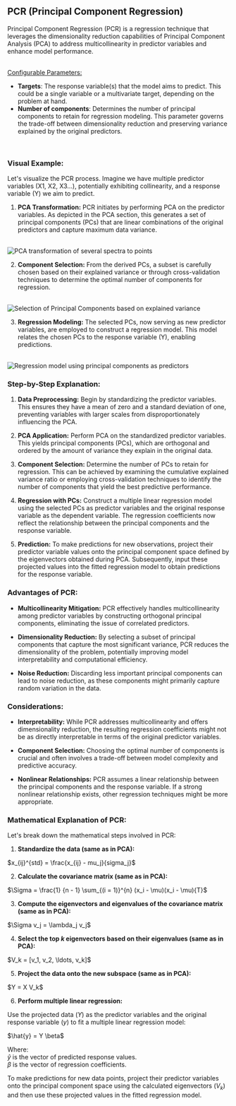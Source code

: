 
## PCR (Principal Component Regression)

Principal Component Regression (PCR) is a regression technique that leverages the dimensionality reduction capabilities of Principal Component Analysis (PCA) to address multicollinearity in predictor variables and enhance model performance.

<br />
<u>Configurable Parameters:</u>

- **Targets**: The response variable(s) that the model aims to predict. This could be a single variable or a multivariate target, depending on the problem at hand.
- **Number of components**: Determines the number of principal components to retain for regression modeling. This parameter governs the trade-off between dimensionality reduction and preserving variance explained by the original predictors.

<br />

### Visual Example:

Let's visualize the PCR process. Imagine we have multiple predictor variables (X1, X2, X3...), potentially exhibiting collinearity, and a response variable (Y) we aim to predict.

1. **PCA Transformation:** PCR initiates by performing PCA on the predictor variables. As depicted in the PCA section, this generates a set of principal components (PCs) that are linear combinations of the original predictors and capture maximum data variance.

<br />
<Image
  src={`${imagePath}multi_spectra_pca.png`}
  alt='PCA transformation of several spectra to points'
  width={1080}
  height={373}
/>
<br />

2. **Component Selection:** From the derived PCs, a subset is carefully chosen based on their explained variance or through cross-validation techniques to determine the optimal number of components for regression.

<br />
<Image
  src={`${imagePath}pcr_component_selection.png`}
  alt='Selection of Principal Components based on explained variance'
  width={1080}
  height={373}
/>
<br />

3. **Regression Modeling:** The selected PCs, now serving as new predictor variables, are employed to construct a regression model. This model relates the chosen PCs to the response variable (Y), enabling predictions.

<br />
<Image
  src={`${imagePath}pcr_regression.png`}
  alt='Regression model using principal components as predictors'
  width={1080}
  height={373}
/>

### Step-by-Step Explanation:

1. **Data Preprocessing:** Begin by standardizing the predictor variables. This ensures they have a mean of zero and a standard deviation of one, preventing variables with larger scales from disproportionately influencing the PCA.

2. **PCA Application:** Perform PCA on the standardized predictor variables. This yields principal components (PCs), which are orthogonal and ordered by the amount of variance they explain in the original data.

3. **Component Selection:** Determine the number of PCs to retain for regression. This can be achieved by examining the cumulative explained variance ratio or employing cross-validation techniques to identify the number of components that yield the best predictive performance.

4. **Regression with PCs:** Construct a multiple linear regression model using the selected PCs as predictor variables and the original response variable as the dependent variable. The regression coefficients now reflect the relationship between the principal components and the response variable.

5. **Prediction:** To make predictions for new observations, project their predictor variable values onto the principal component space defined by the eigenvectors obtained during PCA. Subsequently, input these projected values into the fitted regression model to obtain predictions for the response variable.

### Advantages of PCR:

- **Multicollinearity Mitigation:** PCR effectively handles multicollinearity among predictor variables by constructing orthogonal principal components, eliminating the issue of correlated predictors.

- **Dimensionality Reduction:** By selecting a subset of principal components that capture the most significant variance, PCR reduces the dimensionality of the problem, potentially improving model interpretability and computational efficiency.

- **Noise Reduction:** Discarding less important principal components can lead to noise reduction, as these components might primarily capture random variation in the data.

### Considerations:

- **Interpretability:** While PCR addresses multicollinearity and offers dimensionality reduction, the resulting regression coefficients might not be as directly interpretable in terms of the original predictor variables.

- **Component Selection:** Choosing the optimal number of components is crucial and often involves a trade-off between model complexity and predictive accuracy.

- **Nonlinear Relationships:** PCR assumes a linear relationship between the principal components and the response variable. If a strong nonlinear relationship exists, other regression techniques might be more appropriate.

### Mathematical Explanation of PCR:

Let's break down the mathematical steps involved in PCR:

1. **Standardize the data (same as in PCA):**

<p className='formula'>$x_{ij}^{std} = \frac{x_{ij} - mu_j}{sigma_j}$</p>

2. **Calculate the covariance matrix (same as in PCA):**

<p className='formula'>
  $\Sigma = \frac{1} {n - 1} \sum_{(i = 1)}^{n} (x_i - \mu)(x_i - \mu){T}$
</p>

3. **Compute the eigenvectors and eigenvalues of the covariance matrix (same as in PCA):**

<p className='formula'>$\Sigma v_j = \lambda_j v_j$</p>

4. **Select the top $k$ eigenvectors based on their eigenvalues (same as in PCA):**

<p className='formula'>$V_k = [v_1, v_2, \ldots, v_k]$</p>

5. **Project the data onto the new subspace (same as in PCA):**

<p className='formula'>$Y = X V_k$</p>

6. **Perform multiple linear regression:**

Use the projected data ($Y$) as the predictor variables and the original response variable ($y$) to fit a multiple linear regression model:

<p className='formula'>$\hat{y} = Y \beta$</p>

Where:<br />
$\hat{y}$ is the vector of predicted response values.<br />
$\beta$ is the vector of regression coefficients.<br />

To make predictions for new data points, project their predictor variables onto the principal component space using the calculated eigenvectors ($V_k$) and then use these projected values in the fitted regression model.
